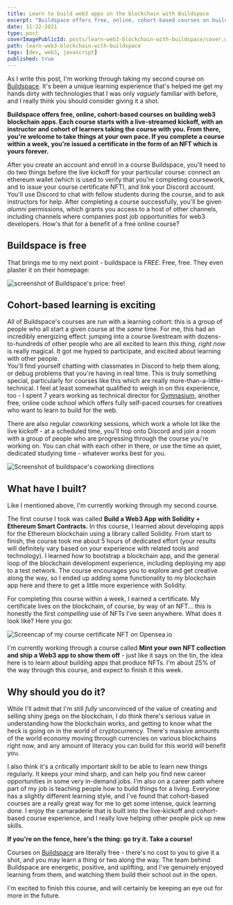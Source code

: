 ```yaml
---
title: Learn to build web3 apps on the blockchain with Buildspace
excerpt: "Buildspace offers free, online, cohort-based courses on building web3 blockchain apps. If you're interested in dipping your toe into the world of Ethereum apps, the blockchain, or NFTs - it's a great starting point."
date: 11-22-2021
type: post
coverImagePublicId: posts/learn-web3-blockchain-with-buildspace/cover.webp
path: learn-web3-blockchain-with-buildspace
tags: [dev, web3, javascript]
published: true
---
```


As I write this post, I'm working through taking my second course on [Buildspace](https://buildspace.so/). It's been a unique learning experience that's helped me get my hands dirty with technologies that I was only _vaguely_ familiar with before, and I really think you should consider giving it a shot.

**Buildspace offers free, online, cohort-based courses on building web3 blockchain apps. Each course starts with a live-streamed kickoff, with an instructor and cohort of learners taking the course with you. From there, you're welcome to take things at your own pace. If you complete a course within a week, you're issued a certificate in the form of an NFT which is yours forever.**

After you create an account and enroll in a course Buildspace, you'll need to do two things before the live kickoff for your particular course: connect an ethereum wallet (which is used to verify that you're completing coursework, and to issue your course certificate NFT), and link your Discord account. You'll use Discord to chat with fellow students during the course, and to ask instructors for help. After completing a course successfully, you'll be given _alumni_ permissions, which grants you access to a host of other channels, including channels where companies post job opportunities for web3 developers. How's that for a benefit of a free online course?

## Buildspace is **free**

That brings me to my next point - buildspace is _FREE_. Free, free. They even plaster it on their homepage:

<Image
  publicId="posts/learn-web3-blockchain-with-buildspace/it-is-free"
  alt="screenshot of Buildspace's price: free!"
  caption="Don't take my word for it... it's free!"
/>

## Cohort-based learning is exciting

All of Buildspace's courses are run with a learning cohort: this is a group of people who all start a given course at the _same_ time. For me, this had an incredibly energizing effect: jumping into a course livestream with dozens-to-hundreds of other people who are all excited to learn _this thing, right now_ is really magical. It got me hyped to participate, and excited about learning with other people.  
You'll find yourself chatting with classmates in Discord to help them along, or debug problems that you're having in real time. This is truly something special, particularly for courses like this which are really more-than-a-little-technical. I feel at least somewhat qualified to weigh in on this experience, too - I spent 7 years working as technical director for [Gymnasium](https://thegymnasium.com/), another free, online code school which offers fully self-paced courses for creatives who want to learn to build for the web.

There are also regular _coworking_ sessions, which work a whole lot like the live kickoff - at a scheduled time, you'll hop onto Discord and join a room with a group of people who are progressing through the course you're working on. You can chat with each other in there, or use the time as quiet, dedicated studying time - whatever works best for you.

<Image
  publicId="posts/learn-web3-blockchain-with-buildspace/just-a-few-steps"
  alt="Screenshot of buildspace's coworking directions"
  caption="The landing page for Buildspace's courseware."
/>

## What have I built?

Like I mentioned above, I'm currently working through my second course.

The first course I took was called **Build a Web3 App with Solidity + Ethereum Smart Contracts.** In this course, I learned about developing apps for the Ethereum blockchain using a library called Solidity. From start to finish, the course took me about 5 hours of dedicated effort (your results will definitely vary based on your experience with related tools and technology). I learned how to bootstrap a blockchain app, and the general loop of the blockchain development experience, including deploying my app to a test network. The course encourages you to explore and get creative along the way, so I ended up adding some functionality to my blockchain app here and there to get a little more experience with Solidity.

For completing this course within a week, I earned a certificate. My certificate lives on the blockchain, of course, by way of an NFT... this is honestly the first _compelling_ use of NFTs I've seen anywhere. What does it look like? Here you go:

<Image
  publicId="posts/learn-web3-blockchain-with-buildspace/course-cert-nft"
  alt="Screencap of my course certificate NFT on Opensea.io"
  caption="The certificate lives on the blockchain, where information about me copleting the course will securely remain. This is what it looks like on Opensea's viewer."
/>

I'm currently working through a course called **Mint your own NFT collection and ship a Web3 app to show them off** - just like it says on the tin, the idea here is to learn about building apps that produce NFTs. I'm about 25% of the way through this course, and expect to finish it this week.

## Why should you do it?

While I'll admit that I'm still _fully_ unconvinced of the value of creating and selling shiny jpegs on the blockchain, I _do_ think there's serious value in understanding how the blockchain works, and getting to know what the heck is going on in the world of cryptocurrency. There's massive amounts of the world economy moving through currencies on various blockchains right now, and any amount of literacy you can build for this world _will_ benefit you.

I also think it's a critically important skill to be able to learn new things regularly. It keeps your mind sharp, and can help you find new career opportunities in some very in-demand jobs. I'm also on a career path where part of my job is teaching people how to build things for a living. Everyone has a slightly different learning style, and I've found that cohort-based courses are a really great way for me to get some intense, quick learning done. I enjoy the camaraderie that is built into the live-kickoff and cohort-based course experience, and I really love helping other people pick up new skills.

<Aside type="note">

**If you're on the fence, here's the thing: go try it. Take a course!**

</Aside>

Courses on [Buildspace](https://buildspace.so/) are literally free - there's no cost to you to give it a shot, and you may learn a thing or two along the way. The team behind Buildspace are energetic, positive, and uplifting, and I've genuinely enjoyed learning from them, and watching them build their school out in the open.

I'm excited to finish this course, and will certainly be keeping an eye out for more in the future.
